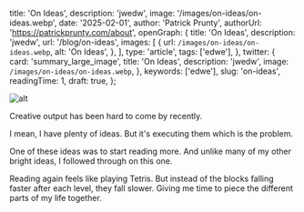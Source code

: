 
  title: 'On Ideas',
  description: 'jwedw',
  image: '/images/on-ideas/on-ideas.webp',
  date: '2025-02-01',
  author: 'Patrick Prunty',
  authorUrl: 'https://patrickprunty.com/about',
  openGraph: {
    title: 'On Ideas',
    description: 'jwedw',
    url: '/blog/on-ideas',
    images: [
      {
        url: `/images/on-ideas/on-ideas.webp`,
        alt: 'On Ideas',
      },
    ],
    type: 'article',
    tags: ['edwe'],
  },
  twitter: {
    card: 'summary_large_image',
    title: 'On Ideas',
    description: 'jwedw',
    image: `/images/on-ideas/on-ideas.webp`,
  },
  keywords: ['edwe'],
  slug: 'on-ideas',
  readingTime: 1,
  draft: true,
};

![alt](/photography/0a94d7f5-834a-4567-86db-93f1ce8dc3ca.webp)

Creative output has been hard to come by recently.

I mean, I have plenty of ideas. But it's executing them which is the problem.

One of these ideas was to start reading more. And unlike many of my other bright ideas,
I followed through on this one.

Reading again feels like playing Tetris. But instead of the blocks falling faster after each level, they fall slower. Giving me time to piece the different parts of my life together.
